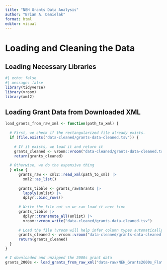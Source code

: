 ```yaml
---
title: "NEH Grants Data Analysis"
author: "Brian A. Danielak"
format: html
editor: visual
---
```


# Loading and Cleaning the Data

## Loading Necessary Libraries

```r
#| echo: false
#| message: false
library(tidyverse)
library(vroom)
library(xml2)
```

## Loading Grant Data from Downloaded XML

```r
load_grants_from_raw_xml <- function(path_to_xml) {
  
  # First, we check if the rectangularized file already exists.
  if (file.exists("data-cleaned/grants-data-cleaned.tsv")) {
    
    # If it exists, we load it and return it
    grants_cleaned <- vroom::vroom("data-cleaned/grants-data-cleaned.tsv")
    return(grants_cleaned)
  
  # Otherwise, we do the expensive thing
  } else {
      grants_raw <- xml2::read_xml(path_to_xml) |> 
        xml2::as_list()
      
      grants_tibble <- grants_raw$Grants |> 
        lapply(unlist) |> 
        dplyr::bind_rows()
  
      # Write the file out so we can load it next time
      grants_tibble |> 
        dplyr::transmute_all(unlist) |> 
        vroom::vroom_write("data-cleaned/grants-data-cleaned.tsv")
      
      # Load the file (vroom will help infer column types automatically on load)
      grants_cleaned <- vroom::vroom("data-cleaned/grants-data-cleaned.tsv") 
      return(grants_cleaned)
  }
}

# I downloaded and unzipped the 2000s grant data
grants_2000s <- load_grants_from_raw_xml("data-raw/NEH_Grants2000s_Flat/NEH_Grants2000s_Flat.xml")
```
